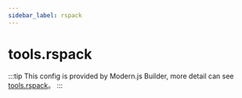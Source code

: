 ```yaml
---
sidebar_label: rspack
---
```


# tools.rspack

:::tip
This config is provided by Modern.js Builder, more detail can see [tools.rspack](https://modernjs.dev/builder/en/api/config-tools.html#toolsrspack)。
:::


<Main />
